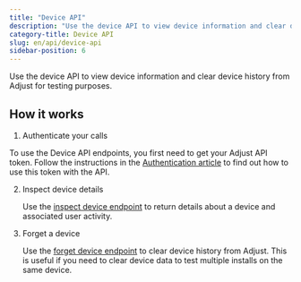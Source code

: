 ```yaml
---
title: "Device API"
description: "Use the device API to view device information and clear device history from Adjust for testing purposes."
category-title: Device API
slug: en/api/device-api
sidebar-position: 6
---
```


Use the device API to view device information and clear device history from Adjust for testing purposes.

## How it works

1. Authenticate your calls

  To use the Device API endpoints, you first need to get your Adjust API token. Follow the instructions in the [Authentication article](/en/api/device-api/authentication) to find out how to use this token with the API.

2. Inspect device details

   Use the [inspect device endpoint](/en/api/device-api/inspect) to return details about a device and associated user activity.

3. Forget a device

   Use the [forget device endpoint](/en/api/device-api/forget) to clear device history from Adjust. This is useful if you need to clear device data to test multiple installs on the same device.
